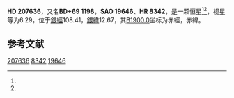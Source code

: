 {{Starbox begin
| name = HD 207636
}}
{{Starbox observe
| epoch = [[J2000.0|J2000.0]]
| constell = {{星座名待查}}<ref name=SIMBAD>{{cite web
 | url=http://simbad.u-strasbg.fr/simbad/sim-id?Ident=HR+8342
 | title =Pulsating variable Star
 | publisher=Centre de Données astronomiques de Strasbourg
 | work=SIMBAD
 | accessdate=2012-07-13}}</ref><ref name=DATA>{{cite web
 | url=http://vizier.u-strasbg.fr/viz-bin/VizieR-5?-out.add=.&-source=5050&-corr=PK=HR&-out.max=9999&HR=8342
 | title=VizieR Detailed Page
 | accessdate=2012-07-13
 | archive-date=2019-02-16
 | archive-url=https://web.archive.org/web/20190216101058/http://vizier.u-strasbg.fr/viz-bin/VizieR-5?-out.add=.&-source=5050&-corr=PK=HR&-out.max=9999&HR=8342
 | dead-url=no
 }}</ref>
| 星官 = 
| ra = {{RA|21|47|1}}<ref name=SIMBAD /><ref name=DATA />
| dec = {{DEC|+70|9|3}}<ref name=SIMBAD /><ref name=DATA />
| appmag_v = 6.29<ref name=SIMBAD /><ref name=DATA />
}}
{{Starbox character
| class = A0V<ref name=SIMBAD /><ref name=DATA />
| b-v = <ref name=SIMBAD /><ref name=DATA />
| u-b = <ref name=SIMBAD /><ref name=DATA />
| r-i = <ref name=SIMBAD /><ref name=DATA />
| variable = 
}}
{{Starbox astrometry
| radial_v = 
| prop_mo_ra = -2
| parallax = 
| p_error = 
}}
{{Starbox catalog
| names =BD+69 1198，[[SAO星表|SAO]] 19646，[[HD星表|HD]] 207636，[[HR星表|HR]] 8342}}
{{Starbox reference |Simbad=HR+8342}}
{{Starbox end}}

'''HD 207636'''，又名'''BD+69 1198'''，'''SAO 19646'''、'''HR 8342'''，是一颗恒星<ref name=SIMBAD /><ref name=DATA />，视星等为6.29，位于[[銀道座標系|銀經]]108.41，[[銀道座標系|銀緯]]12.67，其[[B1900.0|B1900.0]]坐标为赤經{{RA|21|45|15.3}}，赤緯{{DEC|+69|12.67|13}}。

== 参考文献 ==
{{reflist}}

{{star-stub}}

[[Category:HD和HDE天體|207636]]
[[Category:HR天體|8342]]
[[Category:SAO天體|19646]]